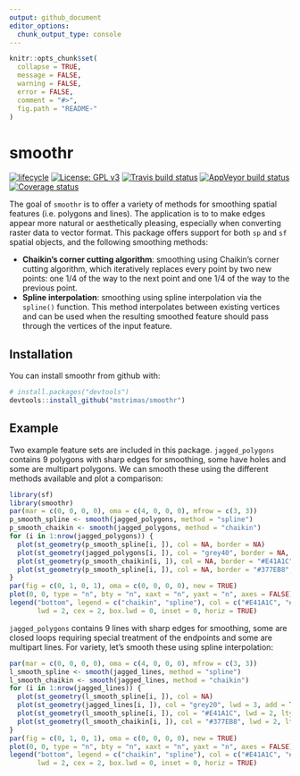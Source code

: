 ```yaml
---
output: github_document
editor_options: 
  chunk_output_type: console
---
```


<!-- README.md is generated from README.Rmd. Please edit that file -->

```r
knitr::opts_chunk$set(
  collapse = TRUE,
  message = FALSE,
  warning = FALSE,
  error = FALSE,
  comment = "#>",
  fig.path = "README-"
)
```

# smoothr

[![lifecycle](https://img.shields.io/badge/lifecycle-experimental-orange.svg)](https://www.tidyverse.org/lifecycle/#experimental)
[![License: GPL v3](https://img.shields.io/badge/License-GPL%20v3-blue.svg)](http://www.gnu.org/licenses/gpl-3.0)
[![Travis build status](https://travis-ci.org/mstrimas/smoothr.svg?branch=master)](https://travis-ci.org/mstrimas/smoothr)
[![AppVeyor build status](https://ci.appveyor.com/api/projects/status/github/mstrimas/smoothr?branch=master&svg=true)](https://ci.appveyor.com/project/mstrimas/smoothr)
[![Coverage status](https://codecov.io/gh/mstrimas/smoothr/branch/master/graph/badge.svg)](https://codecov.io/github/mstrimas/smoothr?branch=master)

The goal of `smoothr` is to offer a variety of methods for smoothing spatial features (i.e. polygons and lines). The application is to to make edges appear more natural or aesthetically pleasing, especially when converting raster data to vector format. This package offers support for both `sp` and `sf` spatial objects, and the following smoothing methods:

- **Chaikin's corner cutting algorithm**: smoothing using Chaikin's corner cutting algorithm, which iteratively replaces every point by two new points: one 1/4 of the way to the next point and one 1/4 of the way to the previous point.
- **Spline interpolation**: smoothing using spline interpolation via the `spline()` function. This method interpolates between existing vertices and can be used when the resulting smoothed feature should pass through the vertices of the input feature.

## Installation

You can install smoothr from github with:

```r
# install.packages("devtools")
devtools::install_github("mstrimas/smoothr")
```

## Example

Two example feature sets are included in this package. `jagged_polygons` contains 9 polygons with sharp edges for smoothing, some have holes and some are multipart polygons. We can smooth these using the different methods available and plot a comparison:

```r
library(sf)
library(smoothr)
par(mar = c(0, 0, 0, 0), oma = c(4, 0, 0, 0), mfrow = c(3, 3))
p_smooth_spline <- smooth(jagged_polygons, method = "spline")
p_smooth_chaikin <- smooth(jagged_polygons, method = "chaikin")
for (i in 1:nrow(jagged_polygons)) {
  plot(st_geometry(p_smooth_spline[i, ]), col = NA, border = NA)
  plot(st_geometry(jagged_polygons[i, ]), col = "grey40", border = NA, add = TRUE)
  plot(st_geometry(p_smooth_chaikin[i, ]), col = NA, border = "#E41A1C", lwd = 2, add = TRUE)
  plot(st_geometry(p_smooth_spline[i, ]), col = NA, border = "#377EB8", lwd = 2, add = TRUE)
}
par(fig = c(0, 1, 0, 1), oma = c(0, 0, 0, 0), new = TRUE)
plot(0, 0, type = "n", bty = "n", xaxt = "n", yaxt = "n", axes = FALSE)
legend("bottom", legend = c("chaikin", "spline"), col = c("#E41A1C", "#377EB8"),
       lwd = 2, cex = 2, box.lwd = 0, inset = 0, horiz = TRUE)
```

`jagged_polygons` contains 9 lines with sharp edges for smoothing, some are closed loops requiring special treatment of the endpoints and some are multipart lines. For variety, let's smooth these using spline interpolation:

```r
par(mar = c(0, 0, 0, 0), oma = c(4, 0, 0, 0), mfrow = c(3, 3))
l_smooth_spline <- smooth(jagged_lines, method = "spline")
l_smooth_chaikin <- smooth(jagged_lines, method = "chaikin")
for (i in 1:nrow(jagged_lines)) {
  plot(st_geometry(l_smooth_spline[i, ]), col = NA)
  plot(st_geometry(jagged_lines[i, ]), col = "grey20", lwd = 3, add = TRUE)
  plot(st_geometry(l_smooth_spline[i, ]), col = "#E41A1C", lwd = 2, lty = 2, add = TRUE)
  plot(st_geometry(l_smooth_chaikin[i, ]), col = "#377EB8", lwd = 2, lty = 2, add = TRUE)
}
par(fig = c(0, 1, 0, 1), oma = c(0, 0, 0, 0), new = TRUE)
plot(0, 0, type = "n", bty = "n", xaxt = "n", yaxt = "n", axes = FALSE)
legend("bottom", legend = c("chaikin", "spline"), col = c("#E41A1C", "#377EB8"),
       lwd = 2, cex = 2, box.lwd = 0, inset = 0, horiz = TRUE)
```
